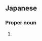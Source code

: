 ==Japanese==
{{ja-kanjitab|紘|子}}

===Proper noun===
{{ja-pos|proper|ひろこ}}

# {{given name|female|lang=ja|sort=ひろこ}}